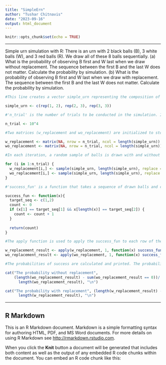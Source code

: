 ```yaml
---
title: "SimpleErn"
author: "Tushar Chitnavis"
date: "2023-09-16"
output: html_document
---
```


```r
knitr::opts_chunk$set(echo = TRUE)
```


-----------------------------------------------------------------------------------------------------

Simple urn simulation with R: There is an urn with 2 black balls (B), 3 white balls (W),
and 3 red balls (R). We draw all of these 8 balls sequentially.
(a) What is the probability of observing B first and W last when we draw without
replacement. The sequence between the first B and the last W does not matter.
Calculate the probability by simulation.
(b) What is the probability of observing B first and W last when we draw with replacement.
The sequence between the first B and the last W does not matter.
Calculate the probability by simulation.
```r

#This line creates a vector simple_urn representing the composition of the urn. There are two balls of type 1, three of type 2, and three of type 3.

simple_urn <- c(rep(1, 2), rep(2, 3), rep(3, 3))

#'n_trial' is the number of trials to be conducted in the simulation. In this case, it's set to 10,000.

n_trial <- 10^4

#Two matrices (w_replacement and wo_replacement) are initialized to store the results of the urn experiments.

w_replacement <- matrix(NA, nrow = n_trial, ncol = length(simple_urn))
wo_replacement <- matrix(NA, nrow = n_trial, ncol = length(simple_urn))

#In each iteration, a random sample of balls is drawn with and without replacement and stored in the matrices.

for (i in 1:n_trial) {
  w_replacement[i,] <- sample(simple_urn, length(simple_urn), replace = TRUE)
  wo_replacement[i,] <- sample(simple_urn, length(simple_urn), replace = FALSE)
}

#'success_fun' is a function that takes a sequence of drawn balls and checks if black ball is drawn first and white ball is drawn last. The count is incremented if the condition is met.

success_fun <- function(x){
  target_seq <- c(1,2)
  count <- 0
  if (x[1] == target_seq[1] && x[length(x)] == target_seq[2]) {
    count <- count + 1
  }
  
  return(count)
}

#The apply function is used to apply the success_fun to each row of the matrices, resulting in vectors w_replacement_result and wo_replacement_result containing the count of successful events for each trial.

w_replacement_result <- apply(w_replacement, 1, function(x) success_fun(x))
wo_replacement_result <- apply(wo_replacement, 1, function(x) success_fun(x))

#The probabilities of success are calculated and printed. The probability is calculated as the ratio of the number of successful events to the total number of trials.

cat("The probability without replacement", 
    (length(wo_replacement_result) - sum(wo_replacement_result == 0))/
      length(wo_replacement_result), "\n")

cat("The probability with replacement", (length(w_replacement_result) - sum(w_replacement_result == 0))/
      length(w_replacement_result), "\n")

```

-----------------------------------------------------------------------------------------------------

## R Markdown

This is an R Markdown document. Markdown is a simple formatting syntax for authoring HTML, PDF, and MS Word documents. For more details on using R Markdown see <http://rmarkdown.rstudio.com>.

When you click the **Knit** button a document will be generated that includes both content as well as the output of any embedded R code chunks within the document. You can embed an R code chunk like this:
